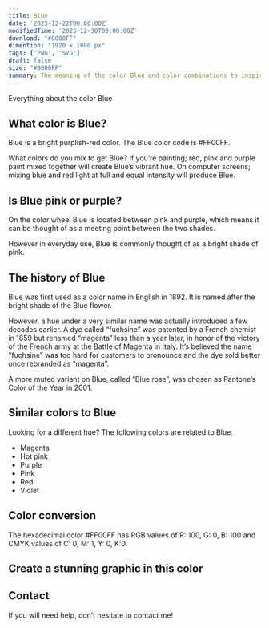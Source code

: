 ```yaml
---
title: Blue
date: '2023-12-22T00:00:00Z'
modifiedTime: '2023-12-30T00:00:00Z'
download: "#0000FF"
dimention: "1920 x 1080 px"
tags: ['PNG', 'SVG']
draft: false
size: "#0000FF"
summary: The meaning of the color Blue and color combinations to inspire your next design.
---
```


Everything about the color Blue

## What color is Blue?

Blue is a bright purplish-red color. The Blue color code is #FF00FF.

What colors do you mix to get Blue? If you’re painting; red, pink and purple paint mixed together will create Blue’s vibrant hue. On computer screens; mixing blue and red light at full and equal intensity will produce Blue.

## Is Blue pink or purple?

On the color wheel Blue is located between pink and purple, which means it can be thought of as a meeting point between the two shades.

However in everyday use, Blue is commonly thought of as a bright shade of pink.

## The history of Blue

Blue was first used as a color name in English in 1892. It is named after the bright shade of the Blue flower.

However, a hue under a very similar name was actually introduced a few decades earlier. A dye called “fuchsine” was patented by a French chemist in 1859 but renamed “magenta” less than a year later, in honor of the victory of the French army at the Battle of Magenta in Italy. It’s believed the name “fuchsine” was too hard for customers to pronounce and the dye sold better once rebranded as “magenta”.

A more muted variant on Blue, called “Blue rose”, was chosen as Pantone’s Color of the Year in 2001.

## Similar colors to Blue

Looking for a different hue? The following colors are related to Blue.

- Magenta
- Hot pink
- Purple
- Pink
- Red
- Violet

## Color conversion

The hexadecimal color #FF00FF has RGB values of R: 100, G: 0, B: 100 and CMYK values of C: 0, M: 1, Y: 0, K:0.

<Table
  headers={['TYPES', 'VALUE', 'CSS']}
  rows={[
    ['HEX', 'ff00ff', 'ff00ff'],
    ['RGB DECIMAL', '255, 0, 255', 'rgb(255,0,255)'],
    ['CMYK', '0, 100, 0, 0', '-'],
    ['HSL', '300°, 100, 50', 'hsl(300°, 100%, 50%)']
  ]}
/>

## Create a stunning graphic in this color

## Contact

If you will need help, don’t hesitate to contact me!
